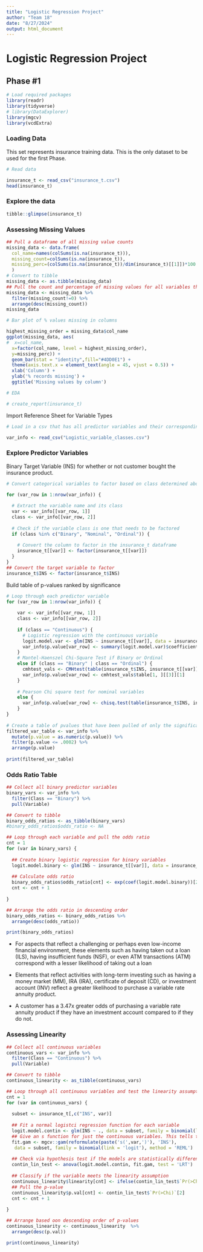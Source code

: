 ```yaml
---
title: "Logistic Regression Project"
author: "Team 18"
date: "8/27/2024"
output: html_document
---
```


# Logistic Regression Project

## Phase #1

```r
# Load required packages
library(readr)
library(tidyverse)
# library(DataExplorer)
library(mgcv)
library(vcdExtra)
```

### Loading Data

This set represents insurance training data. This is the only dataset to be used for the first Phase.

```r
# Read data

insurance_t <- read_csv("insurance_t.csv")
head(insurance_t)
```

### Explore the data

```r
tibble::glimpse(insurance_t)
```

### Assessing Missing Values

```r
## Pull a dataframe of all missing value counts
missing_data <- data.frame(
  col_name=names(colSums(is.na(insurance_t))),
  missing_count=colSums(is.na(insurance_t)),
  missing_perc=(colSums(is.na(insurance_t))/dim(insurance_t)[[1]])*100
  )
# Convert to tibble
missing_data <- as.tibble(missing_data)
## Pull the count and percentage of missing values for all variables that have them
missing_data <- missing_data %>% 
  filter(missing_count!=0) %>% 
  arrange(desc(missing_count))
missing_data
```

```r
# Bar plot of % values missing in columns

highest_missing_order = missing_data$col_name
ggplot(missing_data, aes(
#  x=col_name, 
  x=factor(col_name, level = highest_missing_order),
  y=missing_perc)) + 
  geom_bar(stat = "identity",fill="#4DD0E1") + 
  theme(axis.text.x = element_text(angle = 45, vjust = 0.5)) +
  xlab('Column') + 
  ylab('% records missing') + 
  ggtitle('Missing values by column')
```

```r
# EDA

# create_report(insurance_t)
```

Import Reference Sheet for Variable Types

```r
# Load in a csv that has all predictor variables and their corresponding "class" (ordinal, continuous, nominal, binary). This was created manually.

var_info <- read_csv("Logistic_variable_classes.csv")
```

### Explore Predictor Variables

Binary Target Variable (INS) for whether or not customer bought the insurance product.

```r
# Convert categorical variables to factor based on class determined above

for (var_row in 1:nrow(var_info)) {
  
  # Extract the variable name and its class
  var <- var_info[[var_row, 1]]
  class <- var_info[[var_row, 2]]
  
  # Check if the variable class is one that needs to be factored
  if (class %in% c("Binary", "Nominal", "Ordinal")) {
    
    # Convert the column to factor in the insurance_t dataframe
    insurance_t[[var]] <- factor(insurance_t[[var]])
  }
}
## Convert the target variable to factor 
insurance_t$INS <- factor(insurance_t$INS)
```

Build table of p-values ranked by significance

```r
# Loop through each predictor variable
for (var_row in 1:nrow(var_info)) {
    
    var <- var_info[[var_row, 1]]
    class <- var_info[[var_row, 2]]
    
    if (class == "Continuous") {
      # Logistic regression with the continuous variable
      logit.model.var <- glm(INS ~ insurance_t[[var]], data = insurance_t, family = binomial(link = "logit"))
      var_info$p.value[var_row] <- summary(logit.model.var)$coefficients[, "Pr(>|z|)"][[2]][1]
    }
    # Mantel-Haenszel Chi-Square Test if Binary or Ordinal
    else if (class == "Binary" | class == "Ordinal") {
      cmhtest_vals <- CMHtest(table(insurance_t$INS, insurance_t[[var]]))
      var_info$p.value[var_row] <- cmhtest_vals$table[1, ][[3]][1]
    }
    
    # Pearson Chi square test for nominal variables
    else {
      var_info$p.value[var_row] <- chisq.test(table(insurance_t$INS, insurance_t[[var]]))[[3]][1]
    }
}
  
# Create a table of pvalues that have been pulled of only the significant variables
filtered_var_table <- var_info %>%
  mutate(p.value = as.numeric(p.value)) %>%
  filter(p.value <= .0002) %>%
  arrange(p.value)
    
print(filtered_var_table)
```

### Odds Ratio Table

```r
## Collect all binary predictor variables
binary_vars <- var_info %>%
  filter(Class == "Binary") %>%
  pull(Variable)

## Convert to tibble
binary_odds_ratios <- as_tibble(binary_vars)
#binary_odds_ratios$odds_ratio <- NA

## Loop through each variable and pull the odds ratio
cnt = 1
for (var in binary_vars) {
  
  ## Create binary logistic regression for binary variables
  logit.model.binary <- glm(INS ~ insurance_t[[var]], data = insurance_t, family = binomial(link = "logit"))
  
  ## Calculate odds ratio
  binary_odds_ratios$odds_ratio[cnt] <- exp(coef(logit.model.binary))[2]
  cnt <- cnt + 1
  
}

## Arrange the odds ratio in descending order
binary_odds_ratios <- binary_odds_ratios %>%
  arrange(desc(odds_ratio))

print(binary_odds_ratios)
```

-   For aspects that reflect a challenging or perhaps even low-income financial environment, these elements such as having taken out a loan (ILS), having insufficient funds (NSF), or even ATM transactions (ATM) correspond with a lesser likelihood of taking out a loan

-   Elements that reflect activities with long-term investing such as having a money market (MM), IRA (IRA), certificate of deposit (CD), or investment account (INV) reflect a greater likelihood to purchase a variable rate annuity product.

-   A customer has a 3.47x greater odds of purchasing a variable rate annuity product if they have an investment account compared to if they do not.

### Assessing Linearity

```r
## Collect all continuous variables
continuous_vars <- var_info %>%
  filter(Class == "Continuous") %>%
  pull(Variable)

## Convert to tibble
continuous_linearity <- as_tibble(continuous_vars)

## Loop through all continuous variables and test the linearity assumption
cnt = 1
for (var in continuous_vars) {
  
  subset <- insurance_t[,c("INS", var)]
  
  ## Fit a normal logistci regression function for each variable
  logit.model.contin <- glm(INS ~ ., data = subset, family = binomial(link = "logit"))
  ## Give an s function for just the continuous variables. This tells the   GAM function to calculate a spline
  fit.gam <- mgcv::gam(reformulate(paste('s(',var,')'), 'INS'),
   data = subset, family = binomial(link = 'logit'), method = 'REML')
  
  ## Check via hypothesis test if the models are statistically different. 
  contin_lin_test <- anova(logit.model.contin, fit.gam, test = 'LRT')
  
  ## Classify if the variable meets the linearity assumption
  continuous_linearity$linearity[cnt] <- ifelse(contin_lin_test$`Pr(>Chi)`[2] <= .002, 'No', 'Yes')
  ## Pull the p-value
  continuous_linearity$p.val[cnt] <- contin_lin_test$`Pr(>Chi)`[2]
  cnt <- cnt + 1
  
}

## Arrange based oon descending order of p-values
continuous_linearity <- continuous_linearity  %>%
  arrange(desc(p.val))

print(continuous_linearity)
```
